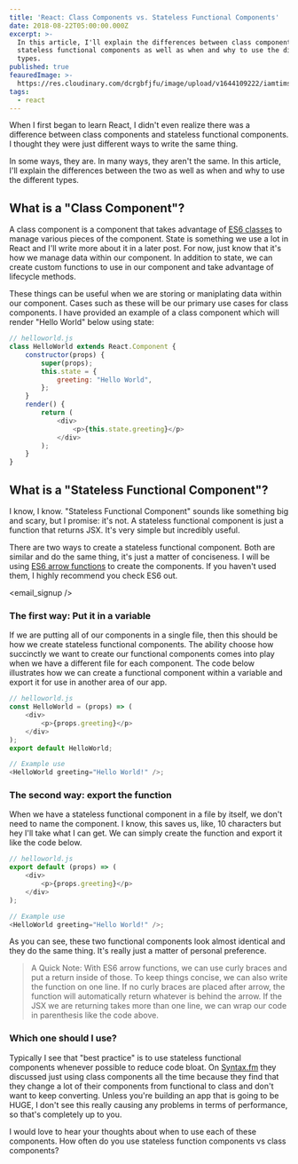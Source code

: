 ```yaml
---
title: 'React: Class Components vs. Stateless Functional Components'
date: 2018-08-22T05:00:00.000Z
excerpt: >-
  In this article, I'll explain the differences between class components and
  stateless functional components as well as when and why to use the different
  types.
published: true
feauredImage: >-
  https://res.cloudinary.com/dcrgbfjfu/image/upload/v1644109222/iamtimsmith/class-components-vs-stateless-functional-components_wdyhqg.jpg
tags:
  - react
---
```


When I first began to learn React, I didn't even realize there was a difference between class components and stateless functional components. I thought they were just different ways to write the same thing.

In some ways, they are. In many ways, they aren't the same. In this article, I'll explain the differences between the two as well as when and why to use the different types.

## What is a "Class Component"?

A class component is a component that takes advantage of [ES6 classes](https://developer.mozilla.org/en-US/docs/Web/JavaScript/Reference/Classes) to manage various pieces of the component. State is something we use a lot in React and I'll write more about it in a later post. For now, just know that it's how we manage data within our component. In addition to state, we can create custom functions to use in our component and take advantage of lifecycle methods.

These things can be useful when we are storing or maniplating data within our component. Cases such as these will be our primary use cases for class components. I have provided an example of a class component which will render "Hello World" below using state:

```javascript
// helloworld.js
class HelloWorld extends React.Component {
	constructor(props) {
		super(props);
		this.state = {
			greeting: "Hello World",
		};
	}
	render() {
		return (
			<div>
				<p>{this.state.greeting}</p>
			</div>
		);
	}
}
```

## What is a "Stateless Functional Component"?

I know, I know. "Stateless Functional Component" sounds like something big and scary, but I promise: it's not. A stateless functional component is just a function that returns JSX. It's very simple but incredibly useful.

There are two ways to create a stateless functional component. Both are similar and do the same thing, it's just a matter of conciseness. I will be using [ES6 arrow functions](https://developer.mozilla.org/en-US/docs/Web/JavaScript/Reference/Functions/Arrow_functions) to create the components. If you haven't used them, I highly recommend you check ES6 out.

<email_signup />

### The first way: Put it in a variable

If we are putting all of our components in a single file, then this should be how we create stateless functional components. The ability choose how succinctly we want to create our functional components comes into play when we have a different file for each component. The code below illustrates how we can create a functional component within a variable and export it for use in another area of our app.

```javascript
// helloworld.js
const HelloWorld = (props) => (
	<div>
		<p>{props.greeting}</p>
	</div>
);
export default HelloWorld;

// Example use
<HelloWorld greeting="Hello World!" />;
```

### The second way: export the function

When we have a stateless functional component in a file by itself, we don't need to name the component. I know, this saves us, like, 10 characters but hey I'll take what I can get. We can simply create the function and export it like the code below.

```javascript
// helloworld.js
export default (props) => (
	<div>
		<p>{props.greeting}</p>
	</div>
);

// Example use
<HelloWorld greeting="Hello World!" />;
```

As you can see, these two functional components look almost identical and they do the same thing. It's really just a matter of personal preference.

> A Quick Note:
> With ES6 arrow functions, we can use curly braces and put a return inside of those. To keep things concise, we
> can also write the function on one line. If no curly braces are placed after arrow, the function will
> automatically return whatever is behind the arrow. If the JSX we are returning takes more than one line, we can
> wrap our code in parenthesis like the code above.

### Which one should I use?

Typically I see that "best practice" is to use stateless functional components whenever possible to reduce code bloat. On [Syntax.fm](https://syntax.fm/) they discussed just using class components all the time because they find that they change a lot of their components from functional to class and don't want to keep converting. Unless you're building an app that is going to be HUGE, I don't see this really causing any problems in terms of performance, so that's completely up to you.

I would love to hear your thoughts about when to use each of these components. How often do you use stateless function components vs class components?

